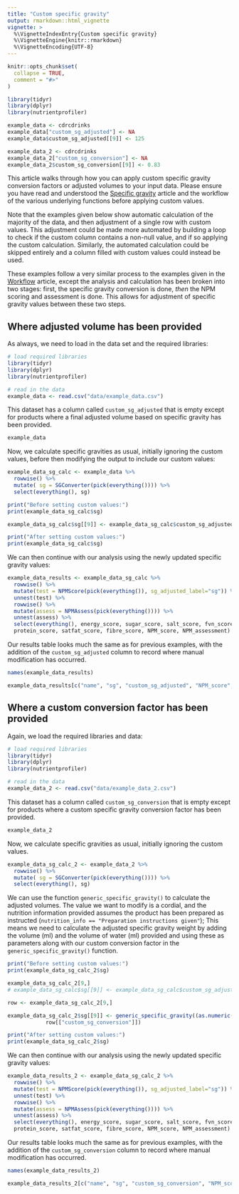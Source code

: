 ```yaml
---
title: "Custom specific gravity"
output: rmarkdown::html_vignette
vignette: >
  %\VignetteIndexEntry{Custom specific gravity}
  %\VignetteEngine{knitr::rmarkdown}
  %\VignetteEncoding{UTF-8}
---
```


```r
knitr::opts_chunk$set(
  collapse = TRUE,
  comment = "#>"
)
```

```r
library(tidyr)
library(dplyr)
library(nutrientprofiler)

example_data <- cdrcdrinks
example_data["custom_sg_adjusted"] <- NA
example_data$custom_sg_adjusted[[9]] <- 125

example_data_2 <- cdrcdrinks
example_data_2["custom_sg_conversion"] <- NA
example_data_2$custom_sg_conversion[[9]] <- 0.83
```

This article walks through how you can apply custom specific gravity conversion factors or adjusted volumes to your input data. Please ensure you have read and understood the [Specific gravity](../articles/specific_gravity.html) article and the workflow of the various underlying functions before applying custom values.

Note that the examples given below show automatic calculation of the majority of the data, and then adjustment of a single row with custom values. This adjustment could be made more automated by building a loop to check if the custom column contains a non-null value, and if so applying the custom calculation. Similarly, the automated calculation could be skipped entirely and a column filled with custom values could instead be used.

These examples follow a very similar process to the examples given in the [Workflow](../articles/workflows.html#example-workflow-for-processing-data-in-bulk) article, except the analysis and calculation has been broken into two stages: first, the specific gravity conversion is done, *then* the NPM scoring and assessment is done. This allows for adjustment of specific gravity values between these two steps.

## Where adjusted volume has been provided

As always, we need to load in the data set and the required libraries:

```R
# load required libraries
library(tidyr)
library(dplyr)
library(nutrientprofiler)

# read in the data
example_data <- read.csv("data/example_data.csv")
```

This dataset has a column called `custom_sg_adjusted` that is empty except for products where a final adjusted volume based on specific gravity has been provided.

```r
example_data
```

Now, we calculate specific gravities as usual, initially ignoring the custom values, before then modifying the output to include our custom values:

```r
example_data_sg_calc <- example_data %>% 
  rowwise() %>% 
  mutate( sg = SGConverter(pick(everything()))) %>% 
  select(everything(), sg)

print("Before setting custom values:")
print(example_data_sg_calc$sg)

example_data_sg_calc$sg[[9]] <- example_data_sg_calc$custom_sg_adjusted[[9]]

print("After setting custom values:")
print(example_data_sg_calc$sg)
```

We can then continue with our analysis using the newly updated specific gravity values:

```r
example_data_results <- example_data_sg_calc %>% 
  rowwise() %>% 
  mutate(test = NPMScore(pick(everything()), sg_adjusted_label="sg")) %>% 
  unnest(test) %>% 
  rowwise() %>%
  mutate(assess = NPMAssess(pick(everything()))) %>%
  unnest(assess) %>%
  select(everything(), energy_score, sugar_score, salt_score, fvn_score,
  protein_score, satfat_score, fibre_score, NPM_score, NPM_assessment)
```

Our results table looks much the same as for previous examples, with the addition of the `custom_sg_adjusted` column to record where manual modification has occurred.
```r
names(example_data_results)

example_data_results[c("name", "sg", "custom_sg_adjusted", "NPM_score", "NPM_assessment")]
```

## Where a custom conversion factor has been provided

Again, we load the required libraries and data:

```R
# load required libraries
library(tidyr)
library(dplyr)
library(nutrientprofiler)

# read in the data
example_data_2 <- read.csv("data/example_data_2.csv")
```

This dataset has a column called `custom_sg_conversion` that is empty except for products where a custom specific gravity conversion factor has been provided.

```r
example_data_2
```

Now, we calculate specific gravities as usual, initially ignoring the custom values.
```r
example_data_sg_calc_2 <- example_data_2 %>% 
  rowwise() %>% 
  mutate( sg = SGConverter(pick(everything()))) %>% 
  select(everything(), sg)
```

We can use the function `generic_specific_gravity()` to calculate the adjusted volumes. The value we want to modify is a cordial, and the nutrition information provided assumes the product has been prepared as instructed (`nutrition_info == "Preparation instructions given"`); This means we need to calculate the adjusted specific gravity weight by adding the volume (ml) and the volume of water (ml) provided and using these as parameters along with our custom conversion factor in the `generic_specific_gravity()` function.

```r
print("Before setting custom values:")
print(example_data_sg_calc_2$sg)

example_data_sg_calc_2[9,]
# example_data_sg_calc$sg[[9]] <- example_data_sg_calc$custom_sg_adjusted[[9]]

row <- example_data_sg_calc_2[9,]

example_data_sg_calc_2$sg[[9]] <- generic_specific_gravity((as.numeric(row[["volume_water_ml"]]) + as.numeric(row[["volume_ml"]])),
            row[["custom_sg_conversion"]])

print("After setting custom values:")
print(example_data_sg_calc_2$sg)
```

We can then continue with our analysis using the newly updated specific gravity values:

```r
example_data_results_2 <- example_data_sg_calc_2 %>% 
  rowwise() %>% 
  mutate(test = NPMScore(pick(everything()), sg_adjusted_label="sg")) %>% 
  unnest(test) %>% 
  rowwise() %>%
  mutate(assess = NPMAssess(pick(everything()))) %>%
  unnest(assess) %>%
  select(everything(), energy_score, sugar_score, salt_score, fvn_score,
  protein_score, satfat_score, fibre_score, NPM_score, NPM_assessment)
```

Our results table looks much the same as for previous examples, with the addition of the `custom_sg_conversion` column to record where manual modification has occurred.

```r
names(example_data_results_2)

example_data_results_2[c("name", "sg", "custom_sg_conversion", "NPM_score", "NPM_assessment")]
```